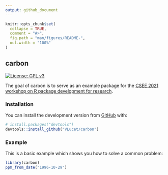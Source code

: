 ```yaml
---
output: github_document
---
```


<!-- README.md is generated from README.Rmd. Please edit that file -->

```r
knitr::opts_chunk$set(
  collapse = TRUE,
  comment = "#>",
  fig.path = "man/figures/README-",
  out.width = "100%"
)
```

## carbon

<!-- badges: start -->
[![License: GPL v3](https://img.shields.io/badge/License-GPL%20v3-blue.svg)](http://www.gnu.org/licenses/gpl-3.0)
<!-- badges: end -->

The goal of carbon is to serve as an example package for the [CSEE 2021 workshop on R package development for research](https://github.com/VLucet/R_pkg_dev_for_research_CSEE_2021).

### Installation

You can install the development version from [GitHub](https://github.com/) with:

``` r
# install.packages("devtools")
devtools::install_github("VLucet/carbon")
```

### Example

This is a basic example which shows you how to solve a common problem:

```r
library(carbon)
ppm_from_date("1996-10-29")
```
